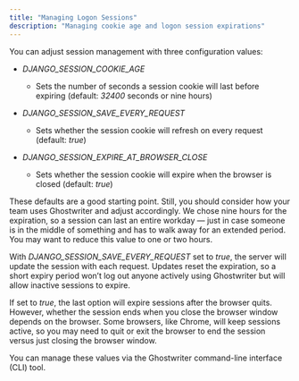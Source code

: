 ```yaml
---
title: "Managing Logon Sessions"
description: "Managing cookie age and logon session expirations"
---
```


You can adjust session management with three configuration values:

* *DJANGO\_SESSION\_COOKIE\_AGE*

  * Sets the number of seconds a session cookie will last before expiring (default: *32400* seconds or nine hours)

* *DJANGO\_SESSION\_SAVE\_EVERY\_REQUEST*

  * Sets whether the session cookie will refresh on every request (default: *true*)

* *DJANGO\_SESSION\_EXPIRE\_AT\_BROWSER\_CLOSE*

  * Sets whether the session cookie will expire when the browser is closed (default: *true*)

These defaults are a good starting point. Still, you should consider how your team uses Ghostwriter and adjust accordingly. We chose nine hours for the expiration, so a session can last an entire workday — just in case someone is in the middle of something and has to walk away for an extended period. You may want to reduce this value to one or two hours.

With *DJANGO\_SESSION\_SAVE\_EVERY\_REQUEST* set to *true*, the server will update the session with each request. Updates reset the expiration, so a short expiry period won’t log out anyone actively using Ghostwriter but will allow inactive sessions to expire.

If set to *true*, the last option will expire sessions after the browser quits. However, whether the session ends when you close the browser window depends on the browser. Some browsers, like Chrome, will keep sessions active, so you may need to quit or exit the browser to end the session versus just closing the browser window.

You can manage these values via the Ghostwriter command-line interface (CLI) tool.


